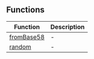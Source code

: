 ## Functions

| Function | Description |
| ------ | ------ |
| [fromBase58](functions/fromBase58.mdx) | - |
| [random](functions/random.mdx) | - |
